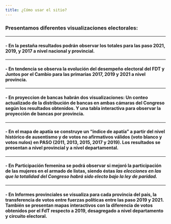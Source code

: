 ```yaml
---
title: ¿Cómo usar el sitio?
---
```

<style type="text/css">
.main-container {
  max-width: 720px;
  margin-left: auto;
  margin-right: auto;
}
</style>



### Presentamos diferentes visualizaciones electorales:

--------------

#### -   En la pestaña **resultados** podrán observar los totales para las paso 2021, 2019, y 2017 a nivel nacional y provincial.

------------

#### -   En **tendencia** se observa la evolución del desempeño electoral del FDT y Juntos por el Cambio para las primarias 2017, 2019 y 2021 a nivel provincia.

------------

#### -    En **proyeccion de bancas** habrán dos visualizaciones: Un conteo actualizado de la distribución de bancas en ambas cámaras del Congreso según los resultados obtenidos. Y una tabla interactiva para observar la proyección de bancas por provincia.


------------

#### -    En el **mapa de apatía** se construye un "índice de apatía" a partir del nivel histórico de ausentismo y de votos no afirmativos válidos (voto blanco y votos nulos) en PASO (2011, 2013, 2015, 2017 y 2019). Los resultados se presentan a nivel provincial y a nivel departamental.

------------

#### -    En **Participación femenina** se podrá observar si mejoró la participación de las mujeres en el armado de listas, siendo éstas *las elecciones en las que la totalidad del Congreso habrá sido electo bajo la ley de paridad.*

------------

#### -    En **Informes provinciales** se visualiza para cada provincia del país, la **transferencia de votos** entre fuerzas políticas entre las paso 2019 y 2021. También se presentan **mapas interactivos** con la diferencia de votos obtenidos por el FdT respecto a 2019, desagregado a nivel departamento y circuito electoral.  
